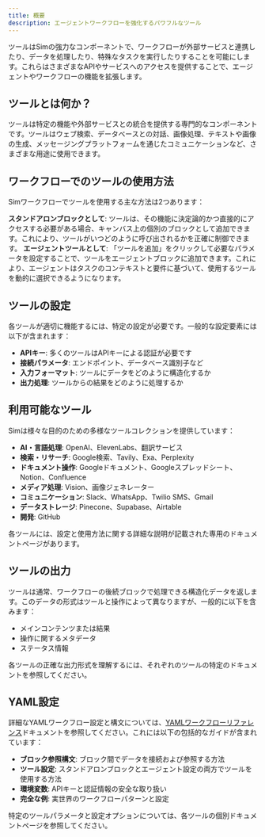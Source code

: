 ```yaml
---
title: 概要
description: エージェントワークフローを強化するパワフルなツール
---
```



ツールはSimの強力なコンポーネントで、ワークフローが外部サービスと連携したり、データを処理したり、特殊なタスクを実行したりすることを可能にします。これらはさまざまなAPIやサービスへのアクセスを提供することで、エージェントやワークフローの機能を拡張します。

## ツールとは何か？

ツールは特定の機能や外部サービスとの統合を提供する専門的なコンポーネントです。ツールはウェブ検索、データベースとの対話、画像処理、テキストや画像の生成、メッセージングプラットフォームを通じたコミュニケーションなど、さまざまな用途に使用できます。

## ワークフローでのツールの使用方法

Simワークフローでツールを使用する主な方法は2つあります：

<Steps>
  <Step>
    <strong>スタンドアロンブロックとして</strong>: ツールは、その機能に決定論的かつ直接的にアクセスする必要がある場合、キャンバス上の個別のブロックとして追加できます。これにより、ツールがいつどのように呼び出されるかを正確に制御できます。
  </Step>
  <Step>
    <strong>エージェントツールとして</strong>: 「ツールを追加」をクリックして必要なパラメータを設定することで、ツールをエージェントブロックに追加できます。これにより、エージェントはタスクのコンテキストと要件に基づいて、使用するツールを動的に選択できるようになります。
  </Step>
</Steps>

## ツールの設定

各ツールが適切に機能するには、特定の設定が必要です。一般的な設定要素には以下が含まれます：

- **APIキー**: 多くのツールはAPIキーによる認証が必要です
- **接続パラメータ**: エンドポイント、データベース識別子など
- **入力フォーマット**: ツールにデータをどのように構造化するか
- **出力処理**: ツールからの結果をどのように処理するか

## 利用可能なツール

Simは様々な目的のための多様なツールコレクションを提供しています：

- **AI・言語処理**: OpenAI、ElevenLabs、翻訳サービス
- **検索・リサーチ**: Google検索、Tavily、Exa、Perplexity
- **ドキュメント操作**: Googleドキュメント、Googleスプレッドシート、Notion、Confluence
- **メディア処理**: Vision、画像ジェネレーター
- **コミュニケーション**: Slack、WhatsApp、Twilio SMS、Gmail
- **データストレージ**: Pinecone、Supabase、Airtable
- **開発**: GitHub

各ツールには、設定と使用方法に関する詳細な説明が記載された専用のドキュメントページがあります。

## ツールの出力

ツールは通常、ワークフローの後続ブロックで処理できる構造化データを返します。このデータの形式はツールと操作によって異なりますが、一般的に以下を含みます：

- メインコンテンツまたは結果
- 操作に関するメタデータ
- ステータス情報

各ツールの正確な出力形式を理解するには、それぞれのツールの特定のドキュメントを参照してください。

## YAML設定

詳細なYAMLワークフロー設定と構文については、[YAMLワークフローリファレンス](/yaml)ドキュメントを参照してください。これには以下の包括的なガイドが含まれています：

- **ブロック参照構文**: ブロック間でデータを接続および参照する方法
- **ツール設定**: スタンドアロンブロックとエージェント設定の両方でツールを使用する方法
- **環境変数**: APIキーと認証情報の安全な取り扱い
- **完全な例**: 実世界のワークフローパターンと設定

特定のツールパラメータと設定オプションについては、各ツールの個別ドキュメントページを参照してください。
